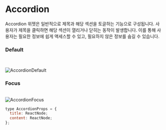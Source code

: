 # Accordion

Accordion 위젯은 일반적으로 제목과 해당 섹션을 토글하는 기능으로 구성됩니다. 사용자가 제목을 클릭하면 해당 섹션이 열리거나 닫히는 동작이 발생합니다. 이를 통해 사용자는 필요한 정보에 쉽게 액세스할 수 있고, 필요하지 않은 정보를 숨길 수 있습니다.

### Default

<br />


<Image
  src="/AccordionDefault.png"
  alt="AccordionDefault"
  width={500}
  height={60}
/>

### Focus

<br />
<Image src="/AccordionFocus.png" alt="AccordionFocus" width={500} height={60} />

```js
type AccordionProps = {
  title: ReactNode;
  content: ReactNode;
};
```
